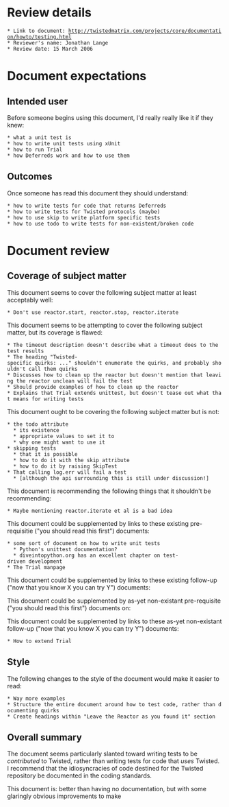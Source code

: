 = Review details =

 * Link to document: http://twistedmatrix.com/projects/core/documentation/howto/testing.html
 * Reviewer's name: Jonathan Lange
 * Review date: 15 March 2006

= Document expectations =

== Intended user ==

Before someone begins using this document, I'd really really like it if they knew:
 * what a unit test is
 * how to write unit tests using xUnit
 * how to run Trial
 * how Deferreds work and how to use them

== Outcomes ==

Once someone has read this document they should understand:
 * how to write tests for code that returns Deferreds
 * how to write tests for Twisted protocols (maybe)
 * how to use skip to write platform specific tests
 * how to use todo to write tests for non-existent/broken code


= Document review =

== Coverage of subject matter ==

This document seems to cover the following subject matter at least acceptably well:
 * Don't use reactor.start, reactor.stop, reactor.iterate

This document seems to be attempting to cover the following subject matter, but its coverage is flawed:
 * The timeout description doesn't describe what a timeout does to the test results
 * The heading "Twisted-specific quirks: ..." shouldn't enumerate the quirks, and probably shouldn't call them quirks
 * Discusses how to clean up the reactor but doesn't mention that leaving the reactor unclean will fail the test
 * Should provide examples of how to clean up the reactor
 * Explains that Trial extends unittest, but doesn't tease out what that means for writing tests

This document ought to be covering the following subject matter but is not:
 * the todo attribute
   * its existence
   * appropriate values to set it to
   * why one might want to use it
 * skipping tests
   * that it is possible
   * how to do it with the skip attribute
   * how to do it by raising SkipTest
 * That calling log.err will fail a test
   * [although the api surrounding this is still under discussion!]


This document is recommending the following things that it shouldn't be recommending:
 * Maybe mentioning reactor.iterate et al is a bad idea

This document could be supplemented by links to these existing pre-requisitie ("you should read this first") documents:
 * some sort of document on how to write unit tests
   * Python's unittest documentation?
   * diveintopython.org has an excellent chapter on test-driven development
 * The Trial manpage

This document could be supplemented by links to these existing follow-up ("now that you know X you can try Y") documents: 

This document could be supplemented by as-yet non-existant pre-requisite ("you should read this first") documents on:

This document could be supplemented by links to these as-yet non-existant follow-up ("now that you know X you can try Y") documents:
 * How to extend Trial


== Style ==
The following changes to the style of the document would make it easier to read:

 * Way more examples
 * Structure the entire document around how to test code, rather than documenting quirks
 * Create headings within "Leave the Reactor as you found it" section


== Overall summary ==

The document seems particularly slanted toward writing tests to be ''contributed'' to Twisted, rather than writing tests for code that ''uses'' Twisted.  I recommend that the idiosyncracies of code destined for the Twisted repository be documented in the coding standards.

This document is: better than having no documentation, but with some glaringly obvious improvements to make